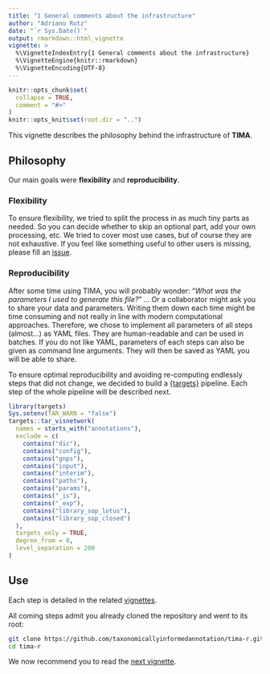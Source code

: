 ```yaml
---
title: "1 General comments about the infrastructure"
author: "Adriano Rutz"
date: "`r Sys.Date()`"
output: rmarkdown::html_vignette
vignette: >
  %\VignetteIndexEntry{1 General comments about the infrastructure}
  %\VignetteEngine{knitr::rmarkdown}
  %\VignetteEncoding{UTF-8}
---
```


```r
knitr::opts_chunk$set(
  collapse = TRUE,
  comment = "#>"
)
knitr::opts_knit$set(root.dir = "..")
```

This vignette describes the philosophy behind the infrastructure of **TIMA**.

## Philosophy

Our main goals were **flexibility** and **reproducibility**.

### Flexibility

To ensure flexibility, we tried to split the process in as much tiny parts as needed.
So you can decide whether to skip an optional part, add your own processing, etc.
We tried to cover most use cases, but of course they are not exhaustive.
If you feel like something useful to other users is missing, please fill an [issue](https://github.com/taxonomicallyinformedannotation/tima-r/issues).

### Reproducibility

After some time using TIMA, you will probably wonder:
"*What was the parameters I used to generate this file?*" ...
Or a collaborator might ask you to share your data and parameters.
Writing them down each time might be time consuming and not really in line with modern computational approaches.
Therefore, we chose to implement all parameters of all steps (almost...) as YAML files.
They are human-readable and can be used in batches.
If you do not like YAML, parameters of each steps can also be given as command line arguments.
They will then be saved as YAML you will be able to share.

To ensure optimal reproducibility and avoiding re-computing endlessly steps that did not change, we decided to build a [{targets}](https://books.ropensci.org/targets/) pipeline.
Each step of the whole pipeline will be described next.


```r
library(targets)
Sys.setenv(TAR_WARN = "false")
targets::tar_visnetwork(
  names = starts_with("annotations"),
  exclude = c(
    contains("dic"),
    contains("config"),
    contains("gnps"),
    contains("input"),
    contains("interim"),
    contains("paths"),
    contains("params"),
    contains("_is"),
    contains("_exp"),
    contains("library_sop_lotus"),
    contains("library_sop_closed")
  ),
  targets_only = TRUE,
  degree_from = 8,
  level_separation = 200
)
```

## Use

Each step is detailed in the related [vignettes](https://taxonomicallyinformedannotation.github.io/tima-r/articles).

All coming steps admit you already cloned the repository and went to its root:

```bash
git clone https://github.com/taxonomicallyinformedannotation/tima-r.git
cd tima-r
```

We now recommend you to read the [next vignette](https://taxonomicallyinformedannotation.github.io/tima-r/articles/II-inputs.html).
